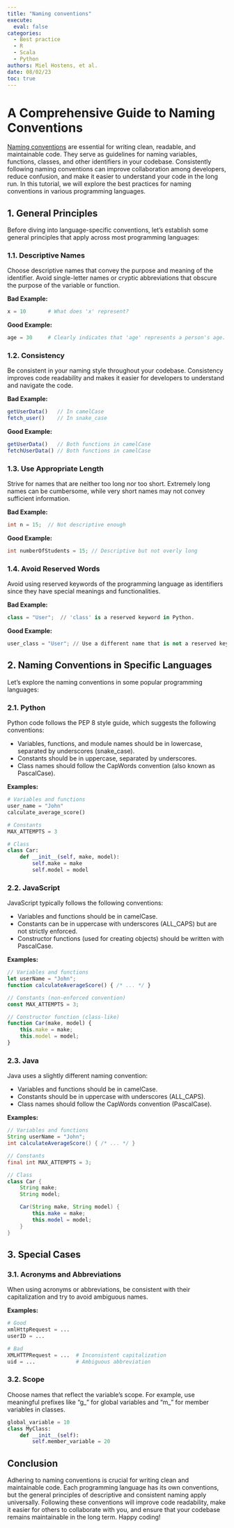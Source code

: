 ```yaml
---
title: "Naming conventions"
execute:
  eval: false
categories:
  - Best practice
  - R
  - Scala
  - Python
authors: Miel Hostens, et al.
date: 08/02/23
toc: true
---
```


# A Comprehensive Guide to Naming Conventions

[Naming conventions](https://en.wikipedia.org/wiki/Naming_convention_(programming)) are essential for writing clean, readable, and maintainable code. They serve as guidelines for naming variables, functions, classes, and other identifiers in your codebase. Consistently following naming conventions can improve collaboration among developers, reduce confusion, and make it easier to understand your code in the long run. In this tutorial, we will explore the best practices for naming conventions in various programming languages.

## 1. General Principles

Before diving into language-specific conventions, let's establish some general principles that apply across most programming languages:

### 1.1. Descriptive Names

Choose descriptive names that convey the purpose and meaning of the identifier. Avoid single-letter names or cryptic abbreviations that obscure the purpose of the variable or function.

**Bad Example:**

``` python
x = 10       # What does 'x' represent?
```

**Good Example:**

``` python
age = 30     # Clearly indicates that 'age' represents a person's age.
```

### 1.2. Consistency

Be consistent in your naming style throughout your codebase. Consistency improves code readability and makes it easier for developers to understand and navigate the code.

**Bad Example:**

``` javascript
getUserData()   // In camelCase
fetch_user()    // In snake_case
```

**Good Example:**

``` javascript
getUserData()   // Both functions in camelCase
fetchUserData() // Both functions in camelCase
```

### 1.3. Use Appropriate Length

Strive for names that are neither too long nor too short. Extremely long names can be cumbersome, while very short names may not convey sufficient information.

**Bad Example:**

``` java
int n = 15;  // Not descriptive enough
```

**Good Example:**

``` java
int numberOfStudents = 15; // Descriptive but not overly long
```

### 1.4. Avoid Reserved Words

Avoid using reserved keywords of the programming language as identifiers since they have special meanings and functionalities.

**Bad Example:**

``` python
class = "User";  // 'class' is a reserved keyword in Python.
```

**Good Example:**

``` python
user_class = "User"; // Use a different name that is not a reserved keyword.
```

## 2. Naming Conventions in Specific Languages

Let's explore the naming conventions in some popular programming languages:

### 2.1. Python

Python code follows the PEP 8 style guide, which suggests the following conventions:

-   Variables, functions, and module names should be in lowercase, separated by underscores (snake_case).
-   Constants should be in uppercase, separated by underscores.
-   Class names should follow the CapWords convention (also known as PascalCase).

**Examples:**

``` python
# Variables and functions
user_name = "John"
calculate_average_score()

# Constants
MAX_ATTEMPTS = 3

# Class
class Car:
    def __init__(self, make, model):
        self.make = make
        self.model = model
```

### 2.2. JavaScript

JavaScript typically follows the following conventions:

-   Variables and functions should be in camelCase.
-   Constants can be in uppercase with underscores (ALL_CAPS) but are not strictly enforced.
-   Constructor functions (used for creating objects) should be written with PascalCase.

**Examples:**

``` javascript
// Variables and functions
let userName = "John";
function calculateAverageScore() { /* ... */ }

// Constants (non-enforced convention)
const MAX_ATTEMPTS = 3;

// Constructor function (class-like)
function Car(make, model) {
    this.make = make;
    this.model = model;
}
```

### 2.3. Java

Java uses a slightly different naming convention:

-   Variables and functions should be in camelCase.
-   Constants should be in uppercase with underscores (ALL_CAPS).
-   Class names should follow the CapWords convention (PascalCase).

**Examples:**

``` java
// Variables and functions
String userName = "John";
int calculateAverageScore() { /* ... */ }

// Constants
final int MAX_ATTEMPTS = 3;

// Class
class Car {
    String make;
    String model;

    Car(String make, String model) {
        this.make = make;
        this.model = model;
    }
}
```

## 3. Special Cases

### 3.1. Acronyms and Abbreviations

When using acronyms or abbreviations, be consistent with their capitalization and try to avoid ambiguous names.

**Examples:**

``` python
# Good
xmlHttpRequest = ...
userID = ...

# Bad
XMLHTTPRequest = ...  # Inconsistent capitalization
uid = ...             # Ambiguous abbreviation
```

### 3.2. Scope

Choose names that reflect the variable's scope. For example, use meaningful prefixes like "g\_" for global variables and "m\_" for member variables in classes.

``` python
global_variable = 10
class MyClass:
    def __init__(self):
        self.member_variable = 20
```

## Conclusion

Adhering to naming conventions is crucial for writing clean and maintainable code. Each programming language has its own conventions, but the general principles of descriptive and consistent naming apply universally. Following these conventions will improve code readability, make it easier for others to collaborate with you, and ensure that your codebase remains maintainable in the long term. Happy coding!
